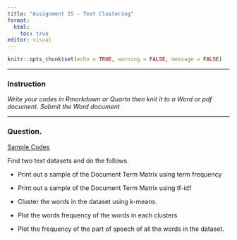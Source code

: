 ```yaml
---
title: "Assignment 15 - Text Clustering"
format: 
  html: 
    toc: true
editor: visual
---
```


```r
knitr::opts_chunk$set(echo = TRUE, warning = FALSE, message = FALSE)
```

------------------------------------------------------------------------

### Instruction

*Write your codes in Rmarkdown or Quarto then knit it to a Word or pdf document. Submit the Word document*

------------------------------------------------------------------------

### Question. 

[Sample Codes](assignment15_codes2.html)

Find two text datasets and do the follows.  

- Print out a sample of the Document Term Matrix using term frequency

- Print out a sample of the Document Term Matrix using tf-idf

- Cluster the words in the dataset using k-means. 

- Plot the words frequency of the words in each clusters

- Plot the frequency of the part of speech of all the words in the dataset.  